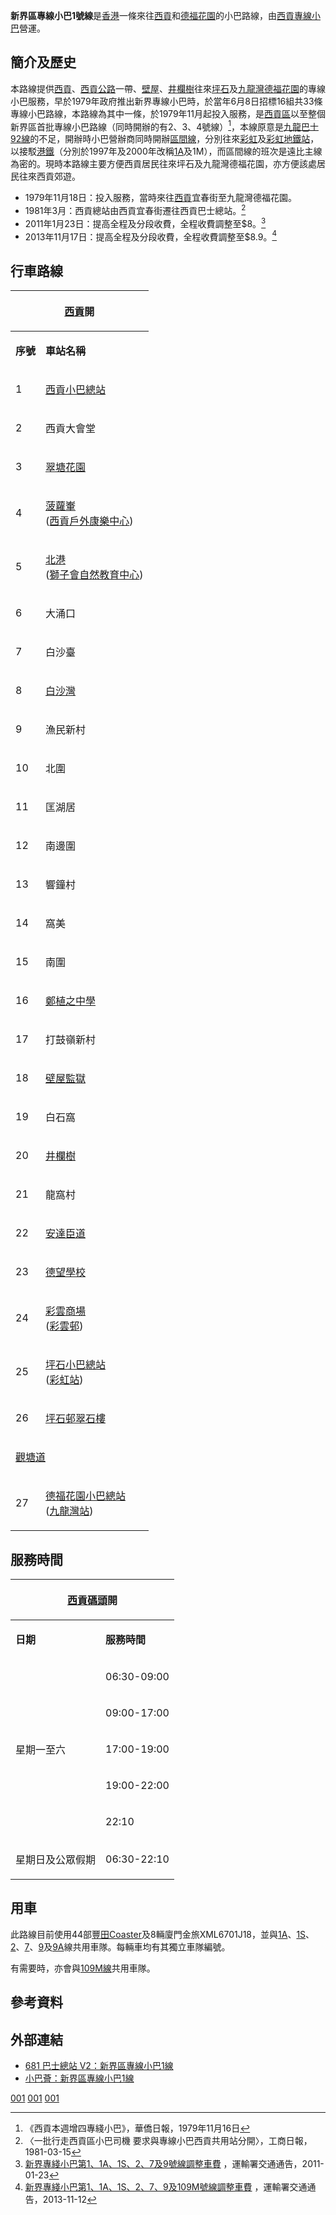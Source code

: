 {{公共汽車路線基礎資訊
| 路線名稱             = 新界區專線小巴1號線
| 代表圖像             = ToyotacoasterFR442.jpg
| 代表圖像二           = 070044_ToyotacoasterMB2982.jpg
| 圖像說明二           = 部份行駛此線的路線牌會顯示1A線資料
| 代表圖像三           = NTMinibus001 JX6115.jpg
| 圖像說明三           = 金旅XML6701J18行駛此線，路線牌仍然顯示1A線資料
| 經營者               = 西貢專線小巴
| 路線用車             = [[豐田Coaster|豐田Coaster]]、[[金旅XML6701J18|金旅XML6701J18]]
| 起點站               = [[西貢公共運輸交匯處|西貢碼頭]]
| 途經地點             = [[西貢公路|西貢公路]]、[[清水灣道|清水灣道]]
| 去程途經地點         =
| 回程途經地點         =
| 終點站               = [[德福廣場公共運輸交匯處|德福花園]]
| 路線性質             =
| 全程行駛里程         = 14.3公里
| 單程行駛里程         = 25分鐘
| 全程行車時間         =
| 單程行車時間         =
| 服務時間             =
| 起點站服務時間       = 06:30-22:10
| 終點站服務時間       = 07:00-22:30
| 班次頻率             = 10-20分
| 全程收費             = $9.7
| 分段收費站點         =
| 去程分段收費站點     = 西貢往井欄樹：$6<br>鄭植之中學往德福花園：$4.6<br>飛鵝山道往德福花園：$3.8
| 回程分段收費站點     = 井欄樹往西貢：$6
| 服務時間以外替代路線 = 新界區專線小巴1S線
| 主要競爭交通         = [[九龍巴士92線|92]]、[[九龍巴士292P線|292P]]、公共小巴等
| 備註                 =
| 走線圖               = GN01 RtMap.png
| 走線圖說明           =
}}

'''新界區專線小巴1號線'''是[[香港|香港]]一條來往[[西貢公共運輸交匯處|西貢]]和[[德福花園|德福花園]]的小巴路線，由[[西貢專線小巴|西貢專線小巴]]營運。

==簡介及歷史==
本路線提供[[西貢區|西貢]]、[[西貢公路|西貢公路]]一帶、[[壁屋|壁屋]]、[[井欄樹|井欄樹]]往來[[坪石邨|坪石]]及[[九龍灣|九龍灣]][[德福花園|德福花園]]的專線小巴服務，早於1979年政府推出新界專線小巴時，於當年6月8日招標16組共33條專線小巴路線，本路線為其中一條，於1979年11月起投入服務，是[[西貢區|西貢區]]以至整個新界區首批專線小巴路線（同時開辦的有2、3、4號線）<ref>《西貢本週增四專綫小巴》，華僑日報，1979年11月16日</ref>，本線原意是[[九龍巴士92線|九龍巴士92線]]的不足，開辦時小巴營辦商同時開辦[[區間車_(公共汽車)|區間線]]，分別往來[[彩虹|彩虹]]及[[彩虹站|彩虹地鐵站]]，以接駁[[港鐵|港鐵]]（分別於1997年及2000年改稱[[新界區專線小巴1A線|1A]]及1M），而區間線的班次是遠比主線為密的。現時本路線主要方便西貢居民往來坪石及九龍灣德福花園，亦方便該處居民往來西貢郊遊。

*1979年11月18日：投入服務，當時來往[[西貢區|西貢]]宜春街至九龍灣德福花園。
*1981年3月：西貢總站由西貢宜春街遷往西貢巴士總站。<ref>〈一批行走西貢區小巴司機 要求與專線小巴西貢共用站分開〉，工商日報，1981-03-15</ref>
*2011年1月23日：提高全程及分段收費，全程收費調整至$8。<ref>[http://www.td.gov.hk/tc/traffic_notices/index_id_24532.html 新界專綫小巴第1、1A、1S、2、7及9號線調整車費] {{Wayback|url=http://www.td.gov.hk/tc/traffic_notices/index_id_24532.html |date=20110419004550 }}，運輸署交通通告，2011-01-23</ref>
*2013年11月17日：提高全程及分段收費，全程收費調整至$8.9。<ref>[http://www.td.gov.hk/tc/traffic_notices/index_id_35937.html 新界專綫小巴第1、1A、1S、2、7、9及109M號線調整車費] {{Wayback|url=http://www.td.gov.hk/tc/traffic_notices/index_id_35937.html |date=20150924121359 }}，運輸署交通通告，2013-11-12</ref>

==行車路線==
{| class="wikitable" style="text-align: center"
! colspan="3" |[[荃灣站|西貢]]開|| colspan="3" |[[德福廣場公共運輸交匯處|德福花園]]'''開'''
|-
!'''序號'''||'''車站名稱'''||'''位置'''||'''序號'''||'''車站名稱'''||'''位置'''
|-
|1|| colspan="2" |[[西貢公共運輸交匯處|西貢小巴總站]]||1|| colspan="2" |[[德福花園公共運輸交匯處|德福花園小巴總站]]
|-
|2||西貢大會堂||普通道
! colspan="3" |{{SR|7}}[[觀塘道|觀塘道]]
|-
|3||[[翠塘花園|翠塘花園]]|| rowspan="14" |[[西貢公路|西貢公路]]||2||牛池灣街市<BR>([[坪石邨|坪石邨]]、[[彩虹站|彩虹站]])|| rowspan="11" |[[清水灣道|清水灣道]]
|-
|4||[[菠蘿輋|菠蘿輋]]<BR>([[西貢戶外康樂中心|西貢戶外康樂中心]])||3||彩雲聖若瑟小學
|-
|5||[[北港|北港]]<BR>([[獅子會自然教育中心|獅子會自然教育中心]])||4||[[坪石天主教小學|坪石天主教小學]]
|-
|6||大涌口||5||[[彩雲商場|彩雲商場]]<BR>([[彩雲邨|彩雲邨]])
|-
|7||白沙臺||6||[[德望學校|德望學校]]
|-
|8||[[白沙灣|白沙灣]]||7||[[安達臣道|安達臣道]]
|-
|9||漁民新村||8||騰龍台
|-
|10||北圍||9||[[井欄樹|井欄樹]]
|-
|11||匡湖居||10||白石窩
|-
|12||南邊圍||11||[[壁屋監獄|壁屋監獄]]
|-
|13||響鐘村||12||打鼓嶺新村
|-
|14||窩美||13||[[鄭植之中學|鄭植之中學]]||[[新西貢公路|新西貢公路]]
|-
|15||南圍||14||窩美|| rowspan="11" |[[西貢公路|西貢公路]]
|-
|16||[[鄭植之中學|鄭植之中學]]||15||南邊圍
|-
|17||打鼓嶺新村|| rowspan="8" |[[清水灣道|清水灣道]]||16||匡湖居
|-
|18||[[壁屋監獄|壁屋監獄]]||17||北圍
|-
|19||白石窩||18||漁民新村
|-
|20||[[井欄樹|井欄樹]]||19||[[白沙灣|白沙灣]]
|-
|21||龍窩村||20||白沙臺
|-
|22||[[安達臣道|安達臣道]]||21||大涌口
|-
|23||[[德望學校|德望學校]]||22||[[北港|北港]]<BR>([[獅子會自然教育中心|獅子會自然教育中心]])
|-
|24||[[彩雲商場|彩雲商場]]<BR>([[彩雲邨|彩雲邨]])||23||[[菠蘿輋|菠蘿輋]]<BR>([[西貢戶外康樂中心|西貢戶外康樂中心]])
|-
|25|| colspan="2" |[[坪石公共運輸交匯處|坪石小巴總站]]<BR>([[彩虹站|彩虹站]])||24||[[翠塘花園|翠塘花園]]
|-
|26||[[坪石邨|坪石邨翠石樓]]||[[龍翔道|龍翔道]]||25||西貢大會堂||普通道
|-
! colspan="3" |{{SR|7}}[[觀塘道|觀塘道]]
|26||西貢警署||福民路
|-
|27|| colspan="2" |[[德福花園公共運輸交匯處|德福花園小巴總站]]<BR>([[九龍灣站|九龍灣站]])||27|| colspan="2" |[[西貢公共運輸交匯處|西貢小巴總站]]
|}

==服務時間==
{|class="wikitable" style="text-align: center"
!colspan=3|[[西貢碼頭|西貢碼頭]]開!!colspan=3|[[德福花園|德福花園]]開
|-
!'''日期'''!!'''服務時間'''!!'''班次（分鐘）'''!!'''日期'''!!'''服務時間'''!!'''班次（分鐘）'''
|-
|rowspan=5|星期一至六||06:30-09:00||10||rowspan=5|星期一至六||07:00-09:00||10
|-
|09:00-17:00||20||09:00-17:00||20
|-
|17:00-19:00||8||17:00-19:00||8
|-
|19:00-22:00||20||19:00-22:20||20
|-
|colspan=2|22:10||colspan=2|22:30
|-
|星期日及公眾假期||06:30-22:10||20||星期日及公眾假期||06:00-22:30||20
|}

== 用車 ==
此路線目前使用44部[[豐田Coaster|豐田Coaster]]及8輛廈門金旅XML6701J18，並與[[新界區專線小巴1A線|1A]]、[[新界區專線小巴1A線|1S]]、[[新界區專線小巴2線|2]]、[[新界區專線小巴7線|7]]、[[新界區專線小巴9線|9]]及[[新界區專線小巴9A線|9A]]線共用車隊。每輛車均有其獨立車隊編號。

有需要時，亦會與[[新界區專線小巴109M線|109M線]]共用車隊。

{{新界1／2／7／9系用车列表}}
{{editbtn|模板:新界1／2／7／9系用车列表}}

==參考資料==
{{reflist}}

==外部連結==
*[http://681busterminal.com/version2/index.php?fi=a811&id=203&vid=14 681 巴士總站 V2：新界區專線小巴1線] {{Wayback|url=http://681busterminal.com/version2/index.php?fi=a811&id=203&vid=14 |date=20200930181304 }}
*[http://www.16seats.net/chi/gmb/gn_1.html 小巴薈：新界區專線小巴1線] {{Wayback|url=http://www.16seats.net/chi/gmb/gn_1.html |date=20200202033557 }}

{{西貢區小巴路線列表}}
{{觀塘區小巴路線列表}}

[[Category:新界區小巴路線|001]]
[[Category:西貢區小巴路線|001]]
[[Category:觀塘區小巴路線|001]]
